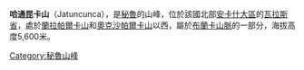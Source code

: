 {{Coord|9|24|37|S|77|27|1|W|display=title}}

'''哈通昆卡山'''（Jatuncunca），是[[秘魯|秘魯]]的山峰，位於該國北部[[安卡什大區|安卡什大區]]的[[瓦拉斯省|瓦拉斯省]]，處於[[蘭拉帕爾卡山|蘭拉帕爾卡山]]和[[奧克沙帕爾卡山|奧克沙帕爾卡山]]以西，屬於[[布蘭卡山脈|布蘭卡山脈]]的一部分，海拔高度5,600米。

{{Peru-geo-stub}}
[[Category:秘魯山峰|Category:秘魯山峰]]